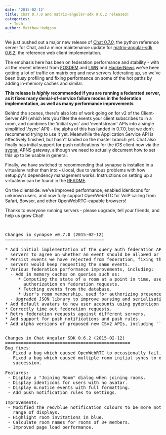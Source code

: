 ```yaml
---
date: '2015-02-12'
title: Chat 0.7.0 and matrix-angular-sdk 0.6.2 released!
categories:
  - Tech
author: Matthew Hodgson
---
```


We just pushed out a major new release of <a href="http://github.com/matrix-org/synapse">Chat 0.7.0</a>, the python reference server for Chat, and a minor maintenance update for <a href="http://github.com/matrix-org/matrix-angular-sdk">matrix-angular-sdk 0.6.2</a>, the reference web client implementation.

The emphasis here has been on federation performance and stability - with all the recent interest from <a href="https://fosdem.org/2015/schedule/event/matrix/">FOSDEM</a> and <a href="http://lwn.net/Articles/632572">LWN</a> and <a href="https://news.ycombinator.com/item?id=8997844">HackerNews</a> we've been getting a lot of traffic on matrix.org and new servers federating up, so we've been busy profiling and fixing performance on some of the hot paths by adding in-memory caches and similar.

<b>This release is *highly* recommended if you are running a federated server, as it fixes many denial-of-service failure modes in the federation implementation, as well as many performance improvements</b>

Behind the scenes, there's also lots of work going on for v2 of the Client-Server API (which lets you filter the events your client subscribes to in a room, and combines the 'initial sync' and 'eventstream' APIs into a single simplified '/sync' API) - the alpha of this has landed in 0.7.0, but we don't recommend trying to use it yet. Meanwhile the Application Service API is effectively finished, but hasn't landed on the master branch yet. Chat also finally has initial support for push notifications for the iOS client now via the <a href="http://github.com/matrix-org/sygnal">sygnal</a> APNS gateway, although we need to actually document how to set this up to be usable in general.

Finally, we have switched to recommending that synapse is installed in a virtualenv rather than into ~/.local, due to various problems with how setup.py's dependency management works. Instructions on setting up a virtualenv can be found in the <a href="http://github.com/matrix-org/synapse/README.rst">README</a>.

On the clientside: we've improved performance, enabled identicons for unknown users, and now fully support OpenWebRTC for VoIP calling from Safari, Bowser, and other OpenWebRTC-capable browsers!

Thanks to everyone running servers - please upgrade, tell your friends, and help us grow Chat!

&nbsp;
<pre>
Changes in synapse v0.7.0 (2015-02-12)
======================================

* Add initial implementation of the query auth federation API, allowing
  servers to agree on whether an event should be allowed or rejected.
* Persist events we have rejected from federation, fixing the bug where
  servers would keep requesting the same events.
* Various federation performance improvements, including:
  - Add in memory caches on queries such as:
     * Computing the state of a room at a point in time, used for
       authorization on federation requests.
     * Fetching events from the database.
     * User's room membership, used for authorizing presence updates.
  - Upgraded JSON library to improve parsing and serialisation speeds.
* Add default avatars to new user accounts using pydenticon library.
* Correctly time out federation requests.
* Retry federation requests against different servers.
* Add support for push notifications and push rules.
* Add alpha versions of proposed new CSv2 APIs, including ``/sync`` API.

</pre>
<pre>
Changes in Chat Angular SDK 0.6.2 (2015-02-12)
================================================
Bug fixes:
 - Fixed a bug which caused OpenWebRTC to occasionally fail.
 - Fixed a bug which caused multiple room initial syncs to occur in rapid
   succession.

Features:
 - Display a "Joining Room" dialog when joining rooms.
 - Display identicons for users with no avatar.
 - Display m.notice events with full formatting.
 - Add push notification rules to settings.

Improvements:
 - Modified the red/blue notification colours to be more noticeable on a wider
   range of displays.
 - Highlight room invitations in blue.
 - Calculate room names for rooms of 3+ members.
 - Improved page load performance.
 
</pre>
